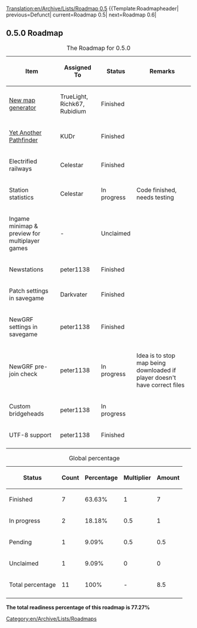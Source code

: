 [[Translation:en/Archive/Lists/Roadmap 0.5]]
{{Template:Roadmapheader|
previous=Defunct|
current=Roadmap 0.5|
next=Roadmap 0.6|

{{en/Current}}
== 0.5.0 Roadmap ==

{| border="1"
|+ The Roadmap for 0.5.0
|-
! Item !! Assigned To !! Status !! Remarks
|-
|[[en/Archive/Manual/Terra Genesis Perlin|New map generator]] || TrueLight, Richk67, Rubidium
!class="checked" | Finished || 
|-
|[[en/Archive/Manual/Yet Another Pathfinder|Yet Another Pathfinder]] || KUDr
!class="checked" | Finished || 
|-
|Electrified railways || Celestar
!class="checked" | Finished ||
|-
|Station statistics || Celestar
!class="wip" | In progress || Code finished, needs testing 
|-
|Ingame minimap & preview for multiplayer games || -
!class="unclaimed" | Unclaimed ||
|-
|Newstations || peter1138
!class="checked" | Finished ||
|-
|Patch settings in savegame || Darkvater
!class="checked" | Finished ||
|-
|NewGRF settings in savegame || peter1138
!class="checked" | Finished ||
|-
|NewGRF pre-join check || peter1138
!class="wip" | In progress || Idea is to stop map being downloaded if player doesn't have correct files
|-
|Custom bridgeheads || peter1138
!class="wip" | In progress ||
|-
|UTF-8 support || peter1138
!class="checked" | Finished || 
|-
|}


{| border="1"
|+ Global percentage
|-
! Status !! Count !! Percentage !! Multiplier !! Amount
|-
!class="checked" | Finished || 7 || 63.63% || 1 || 7
|-
!class="wip" | In progress || 2 || 18.18% || 0.5 || 1
|-
!class="claimed" | Pending || 1 || 9.09% || 0.5 || 0.5
|-
!class="unclaimed" | Unclaimed || 1 || 9.09% || 0 || 0
|-
!class="wip" | Total percentage 
!class="wip" | 11 
!class="wip" | 100% 
!class="wip" | - 
!class="wip" | 8.5
|-
|}
'''The total readiness percentage of this roadmap is 77.27%'''

[[Category:en/Archive/Lists/Roadmaps]]